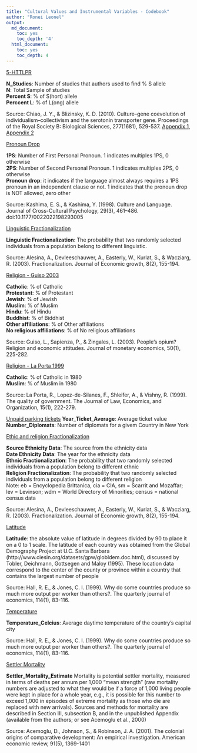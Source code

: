 ```yaml
---
title: "Cultural Values and Instrumental Variables - Codebook"
author: "Ronei Leonel"
output:
  md_document:
    toc: yes
    toc_depth: '4'
  html_document:
    toc: yes
    toc_depth: 4
---
```

  
[5-HTTLPR](#5HTTLPR)  
  
**N_Studies**: Number of studies that authors used to find % S allele  
**N**: Total Sample of studies  
**Percent S**: % of S(hort) allele  
**Perccent L**: % of L(ong) allele  

Source: Chiao, J. Y., & Blizinsky, K. D. (2010). Culture–gene coevolution of individualism–collectivism and the serotonin transporter gene. Proceedings of the Royal Society B: Biological Sciences, 277(1681), 529-537. [Appendix 1](https://royalsocietypublishing.org/action/downloadSupplement?doi=10.1098%2Frspb.2009.1650&file=rspb20091650supp4.pdf), [Appendix 2](https://royalsocietypublishing.org/action/downloadSupplement?doi=10.1098%2Frspb.2009.1650&file=rspb20091650supp1.doc)  

  
[Pronoun Drop](#language1)  

**1PS**: Number of First Personal Pronoun. 1 indicates multiples 1PS, 0 otherwise  
**2PS**: Number of Second Personal Pronoun. 1 indicates multiples 2PS, 0 otherwise  
**Pronoun drop**: it indicates if the language almost always requires a 1PS pronoun in an independent clause or not. 1 indicates that the pronoun drop is NOT allowed, zero other  
  
Source: Kashima, E. S., & Kashima, Y. (1998). Culture and Language. Journal of Cross-Cultural Psychology, 29(3), 461–486. doi:10.1177/0022022198293005

[Linguistic Fractionalization](#language2)  
  
**Linguistic Fractionalization**: The probability that two randomly selected individuals from a population belong to different linguistic.

Source: Alesina, A., Devleeschauwer, A., Easterly, W., Kurlat, S., & Wacziarg, R. (2003). Fractionalization. Journal of Economic growth, 8(2), 155-194.   
  
[Religion - Guiso 2003](#Religion1)  
  
**Catholic**: % of Catholic  
**Protestant**:  % of Protestant  
**Jewish**: % of Jewish  
**Muslim**: % of Muslim  
**Hindu**: % of Hindu  
**Buddhist**: % of Biddhist  
**Other affiliations**: % of Other affiliations  
**No religious affiliations**: % of No religious affiliations  

Source: Guiso, L., Sapienza, P., & Zingales, L. (2003). People's opium? Religion and economic attitudes. Journal of monetary economics, 50(1), 225-282.  

[Religion - La Porta 1999](#Religion2)  

**Catholic**: % of Catholic in 1980  
**Muslim**: % of Muslim in 1980  

Source: La Porta, R., Lopez-de-Silanes, F., Shleifer, A., & Vishny, R. (1999). The quality of government. The Journal of Law, Economics, and Organization, 15(1), 222-279.

  
[Unpaid parking tickets](#ticket)
**Year_Ticket_Average**: Average ticket value   
**Number_Diplomats**: Number of diplomats for a givem Country in New York  

[Ethic and religion Fractionalization](#fractionalization)  

**Source Ethnicity Data**: The source from the ethnicity data  
**Date Ethnicity Data**: The year for the ethnicity data  
**Ethnic Fractionalization**: The probability that two randomly selected individuals from a population belong to different ethnic   
**Religion Fractionalization**: The probability that two randomly selected individuals from a population belong to different religion   
Note: eb = Encyclopedia Brittanica, cia = CIA, sm = Scarrit and Mozaffar; lev = Levinson; wdm = World Directory of Minorities; census = national census data   
  
Source: Alesina, A., Devleeschauwer, A., Easterly, W., Kurlat, S., & Wacziarg, R. (2003). Fractionalization. Journal of Economic growth, 8(2), 155-194.   


[Latitude](#latitude)  

**Latitude**: the absolute value of latitude in degrees divided by 90 to place it on a 0 to 1 scale. The latitude of each country was obtained from the Global Demography Project at U.C. Santa Barbara (http://www.ciesin.org/datasets/gpw/globldem.doc.html), discussed by Tobler, Deichmann, Gottsegen and Maloy (1995). These location data correspond to the center of the county or province within a country that contains the largest number of people  
  
Source: Hall, R. E., & Jones, C. I. (1999). Why do some countries produce so much more output per worker than others?. The quarterly journal of economics, 114(1), 83-116.  

[Temperature](#Temperature)  

**Temperature_Celcius**: Average daytime temperature of the country’s capital city 
  
Source: Hall, R. E., & Jones, C. I. (1999). Why do some countries produce so much more output per worker than others?. The quarterly journal of economics, 114(1), 83-116. 

[Settler Mortality](#mortality)  

**Settler_Mortality_Estimate** Mortality is potential settler mortality, measured in terms of deaths per annum per 1,000 “mean strength” (raw mortality numbers are adjusted to what they would be if a force of 1,000 living people were kept in place for a whole year, e.g., it is possible for this number to exceed 1,000 in episodes of extreme mortality as those who die are replaced with new arrivals). Sources and methods for mortality are described in Section III, subsection B, and in the unpublished Appendix (available from the authors; or see Acemoglu et al., 2000)  
  
Source: Acemoglu, D., Johnson, S., & Robinson, J. A. (2001). The colonial origins of comparative development: An empirical investigation. American economic review, 91(5), 1369-1401  

